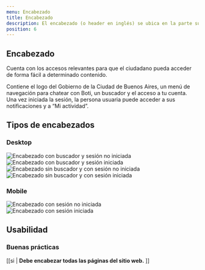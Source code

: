 ```yaml
---
menu: Encabezado
title: Encabezado
description: El encabezado (o header en inglés) se ubica en la parte superior de la página y es lo primero que visualiza el usuario al acceder al sitio web. Debe ser consistente y mostrarse en todas las páginas del sitio.
position: 6
---
```


## Encabezado

Cuenta con los accesos relevantes para que el ciudadano pueda acceder de forma fácil a determinado contenido.

Contiene el logo del Gobierno de la Ciudad de Buenos Aires, un menú de navegación para chatear con Boti, un buscador y el acceso a tu cuenta. Una vez iniciada la sesión, la persona usuaria puede acceder a sus notificaciones y a “Mi actividad”.

## Tipos de encabezados

### Desktop

<div class="content-3">
  <img src="/componentes/encabezado/encabezado_de_pagina_1.svg" alt="Encabezado con buscador y sesión no iniciada" />
</div>
<div class="content-3">
  <img src="/componentes/encabezado/encabezado_de_pagina_2.svg" alt="Encabezado con buscador y sesión iniciada" />
</div>
<div class="content-3">
  <img src="/componentes/encabezado/encabezado_de_pagina_3.svg" alt="Encabezado sin buscador y con sesión no iniciada" />
</div>
<div class="content-3">
  <img src="/componentes/encabezado/encabezado_de_pagina_4.svg" alt="Encabezado sin buscador y con sesión iniciada" />
</div>

### Mobile

<div class="content-3">
  <img src="/componentes/encabezado/encabezado_de_pagina_5.svg" alt="Encabezado con sesión no iniciada" />
</div>
<div class="content-3">
  <img src="/componentes/encabezado/encabezado_de_pagina_6.svg" alt="Encabezado con sesión iniciada" />
</div>

## Usabilidad

### Buenas prácticas

[[si | **Debe encabezar todas las páginas del sitio web.** ]]
